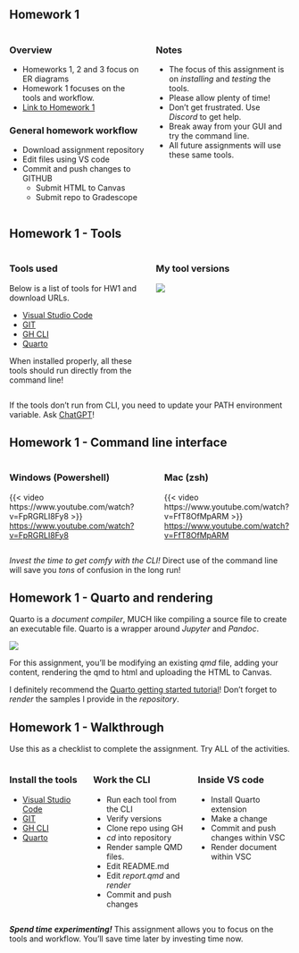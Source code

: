 <!-- # Homework 1 - Spring 2025 -->

## Homework 1
:::: {.columns}

::: {.column width="50%"}
### Overview

* Homeworks 1, 2 and 3 focus on ER diagrams
* Homework 1 focuses on the tools and workflow.
* [Link to Homework 1](https://virginiacommonwealth.instructure.com/courses/113813/assignments/1072333)

### General homework workflow
* Download assignment repository
* Edit files using VS code
* Commit and push changes to GITHUB
    * Submit HTML to Canvas
    * Submit repo to Gradescope

:::
::: {.column width="50%"}
### Notes
* The focus of this assignment is on *installing* and *testing* the tools.
* Please allow plenty of time!
* Don't get frustrated.  Use *Discord* to get help.
* Break away from your GUI and try the command line.
* All future assignments will use these same tools.
:::
::::

## Homework 1 - Tools
:::: {.columns}
::: {.column width="50%"}
### Tools used

Below is a list of tools for HW1 and download URLs.

* [Visual Studio Code](https://code.visualstudio.com/download)
* [GIT](https://git-scm.com/downloads)
* [GH CLI](https://cli.github.com/)
* [Quarto](https://quarto.org/docs/get-started/)

When installed properly, all these tools should run directly from
the command line!
:::
::: {.column width="50%"}
### My tool versions

![](assets/hw1-sp2025-tool-versions.png)

:::
::::

::: {.callout-note}
If the tools don't run from CLI, you need to update your PATH environment variable.  Ask [ChatGPT](https://chatgpt.com/)!
:::

## Homework 1 - Command line interface

:::: {.columns}
::: {.column width="49%"}
### Windows (Powershell)

{{< video https://www.youtube.com/watch?v=FpRGRLI8Fy8 >}}<br/>
[https://www.youtube.com/watch?v=FpRGRLI8Fy8](https://www.youtube.com/watch?v=FpRGRLI8Fy8)

:::
::: {.column width="2%"}
&nbsp;
:::
::: {.column width="49%"}
### Mac (zsh)

{{< video https://www.youtube.com/watch?v=FfT8OfMpARM >}}<br/>
[https://www.youtube.com/watch?v=FfT8OfMpARM](https://www.youtube.com/watch?v=FfT8OfMpARM)
:::
::::

::: {.callout-tip}
*Invest the time to get comfy with the CLI!* Direct use of the command line will save you *tons* of confusion in the long run!
:::

## Homework 1 - Quarto and rendering

Quarto is a *document compiler*, MUCH like compiling a source file to create an executable file.  Quarto is a wrapper around *Jupyter* and *Pandoc*.

![](assets/quarto-qmd-how-it-works.png)

For this assignment, you'll be modifying an existing *qmd* file, adding your content, rendering the qmd to html and uploading the HTML to Canvas.

::: {.callout-tip}
I definitely recommend the [Quarto getting started tutorial](https://quarto.org/docs/get-started/hello/vscode.html)!  Don't forget to *render* the samples I provide in the *repository*.
:::

## Homework 1 - Walkthrough

Use this as a checklist to complete the assignment.  Try ALL of the activities.

:::: {.columns}
::: {.column width="28%"}
### Install the tools
* [Visual Studio Code](https://code.visualstudio.com/download)
* [GIT](https://git-scm.com/downloads)
* [GH CLI](https://cli.github.com/)
* [Quarto](https://quarto.org/docs/get-started/)
:::
::: {.column width="36%"}
### Work the CLI
* Run each tool from the CLI
* Verify versions
* Clone repo using GH
* *cd* into repository
* Render sample QMD files.
* Edit README.md
* Edit *report.qmd* and *render*
* Commit and push changes
:::
::: {.column width="36%"}
### Inside VS code
* Install Quarto extension
* Make a change
* Commit and push changes within VSC
* Render document within VSC
:::
::::

::: {.callout-tip}
***Spend time experimenting!***  This assignment allows you to focus on the tools and workflow.  You'll save time later by investing time now.
:::
